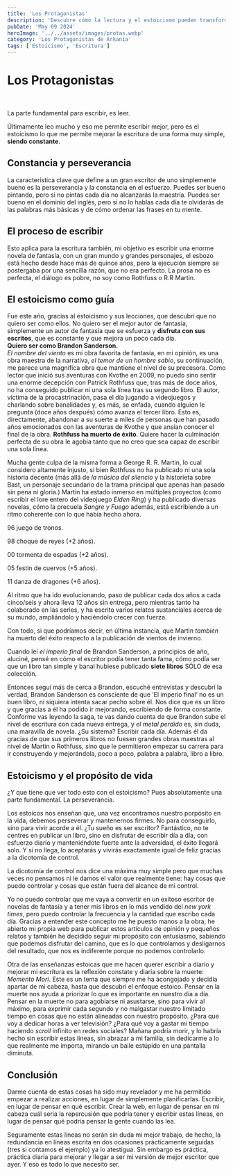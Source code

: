 ```yaml
---
title: 'Los Protagonistas'
description: 'Descubre cómo la lectura y el estoicismo pueden transformar tu escritura. Perseverancia vs procrastinación. La filosofía estoica te ayuda a disfrutar del proceso sin obsesionarte con la perfección.'
pubDate: 'May 09 2024'
heroImage: '../../assets/images/protas.webp'
category: 'Los Protagonistas de Arkania'
tags: ['Estoicismo', 'Escritura']
---
```



## <h1 class="text-4xl font-bold text-green-500">Los Protagonistas</h1>
<br />

La parte fundamental para escribir, es leer.

Últimamente leo mucho y eso me permite escribir mejor, pero es el estoicismo lo que me permite mejorar la escritura de una forma muy simple, **siendo constante**.
<br />

### <h2 class="text-2xl font-bold">Constancia y perseverancia</h2>

La característica clave que define a un gran escritor de uno simplemente bueno es la perseverancia y la constancia en el esfuerzo. Puedes ser bueno pintando, pero si no pintas cada día no alcanzarás la maestría. Puedes ser bueno en el dominio del inglés, pero si no lo hablas cada día te olvidarás de las palabras más básicas y de cómo ordenar las frases en tu mente.
<br />

### <h2 class="text-2xl font-bold">El proceso de escribir</h2>

Esto aplica para la escritura también, mi objetivo es escribir una enorme novela de fantasía, con un gran mundo y grandes personajes, el esbozo está hecho desde hace más de quince años, pero la ejecución siempre se postergaba por una sencilla razón, que no era perfecto. La prosa no es perfecta, el diálogo es pobre, no soy como Rothfuss o R.R Martin.
<br />

### <h2 class="text-2xl font-bold">El estoicismo como guía</h2>

Fue este año, gracias al estoicismo y sus lecciones, que descubrí que no quiero ser como ellos. No quiero ser el mejor autor de fantasía, simplemente un autor de fantasía que se esfuerza y **disfruta con sus escritos**, que es constante y que mejora un poco cada día.
<br />
**Quiero ser como Brandon Sanderson.**
<br />
_El nombre del viento_ es mi obra favorita de fantasía, en mi opinión, es una obra maestra de la narrativa, _el temor de un hombre sabio_, su continuación, me parece una magnífica obra que mantiene el nivel de su precesora. Como lector que inició sus aventuras con Kvothe en 2009, no puedo sino sentir una enorme decepción con Patrick Rothfuss que, tras más de doce años, no ha conseguido publicar ni una sola línea tras su segundo libro. El autor, víctima de la procastrinación, pasa el día jugando a videojuegos y charlando sobre banalidades y, es más, se enfada, cuando alguien le pregunta (doce años después) cómo avanza el tercer libro. Esto es, directamente, abandonar a su suerte a miles de personas que han pasado años emocionados con las aventuras de Kvothe y que ansían conocer el final de la obra. **Rothfuss ha muerto de éxito**. Quiere hacer la culminación perfecta de su obra le agobia tanto que no creo que sea capaz de escribir una sola línea.

Mucha gente culpa de la misma forma a George R. R. Martin, lo cual considero altamente injusto, si bien Rothfuss no ha publicado ni una sola historia decente (más allá de _la música del silencio_ y la historieta sobre Bast, un personaje secundario de la trama principal que apenas han pasado sin pena ni gloria.) Martin ha estado inmerso en múltiples proyectos (como escribir el lore entero del videojuego _Elden Ring_) y ha publicado diversas novelas, cómo la precuela _Sangre y Fuego_ además, está escribiendo a un ritmo coherente con lo que había hecho ahora.

96 juego de tronos.

98 choque de reyes (+2 años).

00 tormenta de espadas (+2 años).

05 festin de cuervos (+5 años).

11 danza de dragones (+6 años).

Al ritmo que ha ido evolucionando, paso de publicar cada dos años a cada cinco/seis y ahora lleva 12 años sin entrega, pero mientras tanto ha colaborado en las series, y ha escrito varios relatos sustanciales acerca de su mundo, ampliándolo y haciéndolo crecer con fuerza.

Con todo, si que podríamos decir, en última instancia, que Martin _también_ ha muerto del éxito respecto a la publicación de vientos de invierno.
 
Cuando leí _el imperio final_ de Brandon Sanderson, a principios de año, aluciné, pensé en cómo el escritor podía tener tanta fama, cómo podía ser que un libro tan simple y banal hubiese publicado **siete libros** SÓLO de esa colección.

Entonces seguí más de cerca a Brandon, escuché entrevistas y descubrí la verdad, Brandon Sanderson es consciente de que ‘El imperio final’ no es un buen libro, ni siquiera intenta sacar pecho sobre él. Nos dice que es un libro y que gracias a él ha podido ir mejorando, escribiendo de forma constante. Conforme vas leyendo la saga, te vas dando cuenta de que Brandon sube el nivel de escritura con cada nueva entrega, y _el metal perdido_ es, sin duda, una maravilla de novela. ¿Su sistema? Escribir cada día. Además él da gracias de que sus primeros libros no fuesen grandes obras maestras al nivel de Martin o Rothfuss, sino que le permitieron empezar su carrera para ir construyendo y mejorándola, poco a poco, palabra a palabra, libro a libro.
<br />

### <h2 class="text-2xl font-bold">Estoicismo y el propósito de vida</h2>

¿Y que tiene que ver todo esto con el estoicismo? Pues absolutamente una parte fundamental. La perseverancia.

Los estoicos nos enseñan que, una vez encontramos nuestro porpósito en la vida, debemos perseverar y mantenernos firmes. No para conseguirlo, sino para vivir acorde a él. ¿Tu sueño es ser escritor? Fantástico, no te centres en publicar un libro, sino en disfrutar de escribir día a día, con esfuerzo diario y manteniéndote fuerte ante la adversidad, el éxito llegará solo. Y si no llega, lo aceptarás y vivirás exactamente igual de feliz gracias a la dicotomía de control.

La dicotomía de control nos dice una máxima muy simple pero que muchas veces no pensamos ni le damos el valor que realmente tiene: hay cosas que puedo controlar y cosas que están fuera del alcance de mi control.

Yo no puedo controlar que me vaya a convertir en un exitoso escritor de novelas de fantasía y a tener mis libros en lo más vendido del _new york times_, pero puedo controlar la frecuencia y la cantidad que escribo cada día. Gracias a entender este concepto me he puesto manos a la obra, he abierto mi propia web para publicar estos artículos de opinión y pequeños relatos y también he decidido seguir mi propósito con entusiasmo, sabiendo que podemos disfrutar del camino, que es lo que controlamos y desligarnos del resultado, que nos es indiferente porque no podemos controlarlo.

Otra de las enseñanzas estoicas que me hacen querer escribir a diario y mejorar mi escritura es la reflexión constate y diaria sobre la muerte: _Memento Mori_. Este es un tema que siempre me ha acongojado y decidía apartar de mi cabeza, hasta que descubrí el enfoque estoico. Pensar en la muerte nos ayuda a priorizar lo que es importante en nuestro día a día. Pensar en la muerte no para agobiarse ni asustarse, sino para vivir al máximo, para exprimir cada segundo y no malgastar nuestro limitado tiempo en cosas que no están alineadas con nuestro propósito. ¿Para que voy a dedicar horas a ver televisión? ¿Para qué voy a gastar mi tiempo haciendo _scroll_ infinito en redes sociales? Mañana podría morir, y lo habría hecho sin escribir estas lineas, sin abrazar a mi familia, sin dedicarme a lo que realmente me importa, mirando un baile estúpido en una pantalla diminuta.
<br />

## <h2 class="text-2xl font-bold">Conclusión</h2>

Darme cuenta de estas cosas ha sido muy revelador y me ha permitido empezar a realizar acciones, en lugar de simplemente planificarlas. Escribir, en lugar de pensar en qué escribir. Crear la web, en lugar de pensar en mi cabeza cuál seria la repercusión que podría tener y escribir estas líneas, en lugar de pensar qué podría pensar la gente cuando las lea.

Seguramente estas líneas no serán sin duda mi mejor trabajo, de hecho, la redundancia en líneas escrita en dos ocasiones prácticamente seguidas (tres si contamos el ejemplo) ya lo atestigua. Sin embargo es práctica, práctica diaria para mejorar y llegar a ser mi versión de mejor escritor que ayer. Y eso es todo lo que necesito ser.
